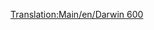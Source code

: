[[Translation:Main/en/Darwin 600]]{{en/-}}{{Template:Navbox Légi járművek/Hu}}
{{Template:Repülőgépek/Hu
|Name=Darwin 600
|Image=[[File:en/AirbusA330.png|Darwin 600]]
|Cost=55.371 (110,742)
|Speed=947 km/h (592 MPH)
|Annual=6.468 (12,936)
|Designed=1981
|Lifespan=25
|Capacity=240 utas és 25 csomag levél
|Description=Bevált sugármeghajtású repülőgép, a nagyobb repülőtereket részesíti inkább előnyben.
|Real-life=[http://hu.wikipedia.org/wiki/Boeing_777 Boeing 777] ("Triple-seven")
}}